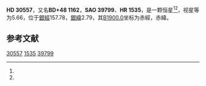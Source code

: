 {{Starbox begin
| name = HD 30557
}}
{{Starbox observe
| epoch = [[J2000.0|J2000.0]]
| constell = {{星座名待查}}<ref name=SIMBAD>{{cite web
 | url=http://simbad.u-strasbg.fr/simbad/sim-id?Ident=HR+1535
 | title =Pulsating variable Star
 | publisher=Centre de Données astronomiques de Strasbourg
 | work=SIMBAD
 | accessdate=2012-07-13}}</ref><ref name=DATA>{{cite web
 | url=http://vizier.u-strasbg.fr/viz-bin/VizieR-5?-out.add=.&-source=5050&-corr=PK=HR&-out.max=9999&HR=1535
 | title=VizieR Detailed Page
 | accessdate=2012-07-13
 | archive-date=2021-01-21
 | archive-url=https://web.archive.org/web/20210121084326/http://vizier.u-strasbg.fr/viz-bin/VizieR-5?-out.add=.&-source=5050&-corr=PK%3DHR&-out.max=9999&HR=1535
 | dead-url=no
 }}</ref>
| 星官 = 
| ra = {{RA|4|51|9.3}}<ref name=SIMBAD /><ref name=DATA />
| dec = {{DEC|+48|44|27}}<ref name=SIMBAD /><ref name=DATA />
| appmag_v = 5.66<ref name=SIMBAD /><ref name=DATA />
}}
{{Starbox character
| class = G9III<ref name=SIMBAD /><ref name=DATA />
| b-v = 0.99<ref name=SIMBAD /><ref name=DATA />
| u-b = 0.8<ref name=SIMBAD /><ref name=DATA />
| r-i = <ref name=SIMBAD /><ref name=DATA />
| variable = 
}}
{{Starbox astrometry
| radial_v = 0.8
| prop_mo_ra = 29
| parallax = 
| p_error = 
}}
{{Starbox catalog
| names =BD+48 1162，[[SAO星表|SAO]] 39799，[[HD星表|HD]] 30557，[[HR星表|HR]] 1535}}
{{Starbox reference |Simbad=HR+1535}}
{{Starbox end}}

'''HD 30557'''，又名'''BD+48 1162'''，'''SAO 39799'''、'''HR 1535'''，是一颗恒星<ref name=SIMBAD /><ref name=DATA />，视星等为5.66，位于[[銀道座標系|銀經]]157.78，[[銀道座標系|銀緯]]2.79，其[[B1900.0|B1900.0]]坐标为赤經{{RA|4|43|38}}，赤緯{{DEC|+48|2.79|5}}。

== 参考文献 ==
{{reflist}}

{{star-stub}}

[[Category:HD和HDE天體|30557]]
[[Category:HR天體|1535]]
[[Category:SAO天體|39799]]